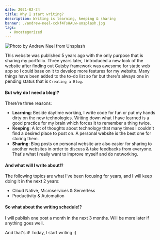 ---
date: 2021-02-24
title: Why I start writing?
description: Writing is learning, keeping & sharing
banner: ./andrew-neel-cckf4TsHAuw-unsplash.jpg
tags:
  - Uncategorized
---

![Photo by Andrew Neel from Unsplash](./andrew-neel-cckf4TsHAuw-unsplash.jpg)

This website was published 5 years ago with the only purpose that is sharing my portfolio. Three years later, I introduced a new look of the website after finding out Gatsby framework was awesome for static web app so I could base on it to develop more features for my website. Many things have been added to the to-do list so far but there's always one in pending status that is `Creating a Blog`.

#### But why do I need a blog!?

There're three reasons:

- **Learning**: Beside daytime working, I write code for fun or put my hands dirty on the new technologies. Writing down what I have learned is a good practice for my brain which forces it to remember a thing twice.
- **Keeping**: A lot of thoughts about technology that many times I couldn't find a desired place to post on. A personal website is the best one for storing them.
- **Sharing**: Blog posts on personal website are also easier for sharing to another websites in order to discuss & take feedbacks from everyone. That's what I really want to improve myself and do networking.

#### And what will I write about!?

The following topics are what I've been focusing for years, and I will keep doing it in the next 2 years:

- Cloud Native, Microservices & Serverless
- Productivity & Automation

#### So what about the writing schedule!?

I will publish one post a month in the next 3 months. Will be more later if anything goes well.

And that's it! Today, I start writing :)
